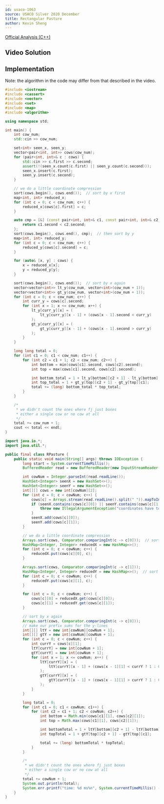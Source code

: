 ```yaml
---
id: usaco-1063
source: USACO Silver 2020 December
title: Rectangular Pasture
author: Kevin Sheng
---
```


[Official Analysis (C++)](http://www.usaco.org/current/data/sol_prob2_silver_dec20.html)

## Video Solution

<Youtube id="AH1wyxq8nPM" />

## Implementation

Note: the algorithm in the code may differ from that described in the video.

<LanguageSection>
<CPPSection>

```cpp
#include <iostream>
#include <cassert>
#include <vector>
#include <set>
#include <map>
#include <algorithm>

using namespace std;

int main() {
	int cow_num;
	std::cin >> cow_num;

	set<int> seen_x, seen_y;
	vector<pair<int, int>> cows(cow_num);
	for (pair<int, int>& c : cows) {
		std::cin >> c.first >> c.second;
		assert(!(seen_x.count(c.first) || seen_y.count(c.second)));
		seen_x.insert(c.first);
		seen_y.insert(c.second);
	}

	// we do a little coordinate compression
	sort(cows.begin(), cows.end());  // sort by x first
	map<int, int> reduced_x;
	for (int c = 0; c < cow_num; c++) {
		reduced_x[cows[c].first] = c;
	}

	auto cmp = [&] (const pair<int, int>& c1, const pair<int, int>& c2) {
		return c1.second < c2.second;
	};
	sort(cows.begin(), cows.end(), cmp);  // then sort by y
	map<int, int> reduced_y;
	for (int c = 0; c < cow_num; c++) {
		reduced_y[cows[c].second] = c;
	}

	for (auto& [x, y] : cows) {
		x = reduced_x[x];
		y = reduced_y[y];
	}

	sort(cows.begin(), cows.end());  // sort by x again
	vector<vector<int>> lt_y(cow_num, vector<int>(cow_num + 1));
	vector<vector<int>> gt_y(cow_num, vector<int>(cow_num + 1));
	for (int c = 0; c < cow_num; c++) {
		int curr_y = cows[c].second;
		for (int x = 1; x <= cow_num; x++) {
			lt_y[curr_y][x] = (
				lt_y[curr_y][x - 1] + (cows[x - 1].second < curr_y)
			);
			gt_y[curr_y][x] = (
				gt_y[curr_y][x - 1] + (cows[x - 1].second > curr_y)
			);
		}
	}

	long long total = 0;
	for (int c1 = 0; c1 < cow_num; c1++) {
		for (int c2 = c1 + 1; c2 < cow_num; c2++) {
			int bottom = min(cows[c1].second, cows[c2].second);
			int top = max(cows[c1].second, cows[c2].second);

			int bottom_total = 1 + lt_y[bottom][c2 + 1] - lt_y[bottom][c1];
			int top_total = 1 + gt_y[top][c2 + 1] - gt_y[top][c1];
			total += (long) bottom_total * top_total;
		}
	}

	/*
	 * we didn't count the ones where fj just boxes
	 * either a single cow or no cow at all
	 */
	total += cow_num + 1;
	cout << total << endl;
}
```

</CPPSection>
<JavaSection>

```java
import java.io.*;
import java.util.*;

public final class RPasture {
	public static void main(String[] args) throws IOException {
		long start = System.currentTimeMillis();
		BufferedReader read = new BufferedReader(new InputStreamReader(System.in));

		int cowNum = Integer.parseInt(read.readLine());
		HashSet<Integer> seenX = new HashSet<>();
		HashSet<Integer> seenY = new HashSet<>();
		int[][] cows = new int[cowNum][2];
		for (int c = 0; c < cowNum; c++) {
			cows[c] = Arrays.stream(read.readLine().split(" ")).mapToInt(Integer::parseInt).toArray();
			if (seenX.contains(cows[c][0]) || seenY.contains(cows[c][1])) {
				throw new IllegalArgumentException("coordinates have to be distinct");
			}
			seenX.add(cows[c][0]);
			seenY.add(cows[c][1]);
		}

		// we do a little coordinate compression
		Arrays.sort(cows, Comparator.comparingInt(c -> c[0]));  // sort by x
		HashMap<Integer, Integer> reducedX = new HashMap<>();
		for (int c = 0; c < cowNum; c++) {
			reducedX.put(cows[c][0], c);
		}

		Arrays.sort(cows, Comparator.comparingInt(c -> c[1]));
		HashMap<Integer, Integer> reducedY = new HashMap<>();  // sort by y
		for (int c = 0; c < cowNum; c++) {
			reducedY.put(cows[c][1], c);
		}

		for (int c = 0; c < cowNum; c++) {
			cows[c][0] = reducedX.get(cows[c][0]);
			cows[c][1] = reducedY.get(cows[c][1]);
		}

		// sort by x again
		Arrays.sort(cows, Comparator.comparingInt(c -> c[0]));
		// make our prefix sums for the y-lines
		int[][] ltY = new int[cowNum][cowNum + 1];
		int[][] gtY = new int[cowNum][cowNum + 1];
		for (int c = 0; c < cowNum; c++) {
			int currY = cows[c][1];
			ltY[currY] = new int[cowNum + 1];
			gtY[currY] = new int[cowNum + 1];
			for (int x = 1; x <= cowNum; x++) {
				ltY[currY][x] = (
					ltY[currY][x - 1] + (cows[x - 1][1] < currY ? 1 : 0)
				);
				gtY[currY][x] = (
					gtY[currY][x - 1] + (cows[x - 1][1] > currY ? 1 : 0)
				);
			}
		}

		long total = 0;
		for (int c1 = 0; c1 < cowNum; c1++) {
			for (int c2 = c1 + 1; c2 < cowNum; c2++) {
				int bottom = Math.min(cows[c1][1], cows[c2][1]);
				int top = Math.max(cows[c1][1], cows[c2][1]);

				int bottomTotal = 1 + ltY[bottom][c2 + 1] - ltY[bottom][c1];
				int topTotal = 1 + gtY[top][c2 + 1] - gtY[top][c1];

				total += (long) bottomTotal * topTotal;
			}
		}

		/*
		 * we didn't count the ones where fj just boxes
		 * either a single cow or no cow at all
		 */
		total += cowNum + 1;
		System.out.println(total);
		System.err.printf("time: %d ms%n", System.currentTimeMillis() - start);
	}
}
```

</JavaSection>
</LanguageSection>
